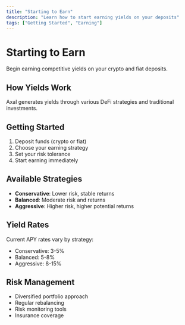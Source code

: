 ```yaml
---
title: "Starting to Earn"
description: "Learn how to start earning yields on your deposits"
tags: ["Getting Started", "Earning"]
---
```


# Starting to Earn

Begin earning competitive yields on your crypto and fiat deposits.

## How Yields Work

Axal generates yields through various DeFi strategies and traditional investments.

## Getting Started

1. Deposit funds (crypto or fiat)
2. Choose your earning strategy
3. Set your risk tolerance
4. Start earning immediately

## Available Strategies

- **Conservative**: Lower risk, stable returns
- **Balanced**: Moderate risk and returns
- **Aggressive**: Higher risk, higher potential returns

## Yield Rates

Current APY rates vary by strategy:
- Conservative: 3-5%
- Balanced: 5-8%
- Aggressive: 8-15%

## Risk Management

- Diversified portfolio approach
- Regular rebalancing
- Risk monitoring tools
- Insurance coverage
